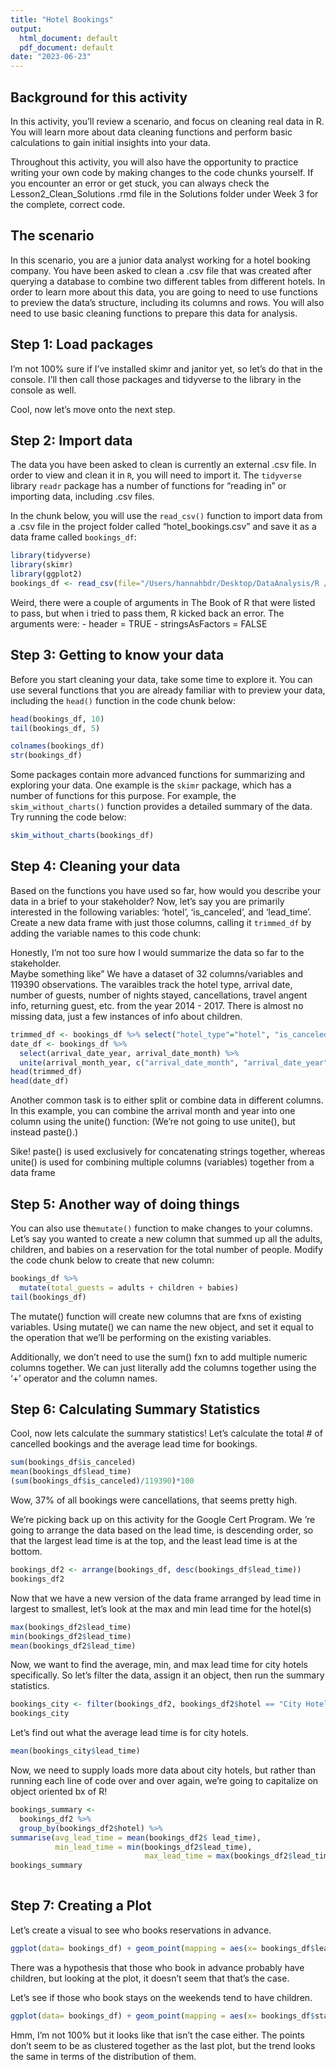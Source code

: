 ```yaml
---
title: "Hotel Bookings"
output:
  html_document: default
  pdf_document: default
date: "2023-06-23"
---
```


## Background for this activity

In this activity, you'll review a scenario, and focus on cleaning real data in R. 
You will learn more about data cleaning functions and perform basic calculations 
to gain initial insights into your data.

Throughout this activity, you will also have the opportunity to practice writing 
your own code by making changes to the code chunks yourself. If you encounter an 
error or get stuck, you can always check the Lesson2_Clean_Solutions .rmd file in 
the Solutions folder under Week 3 for the complete, correct code. 

## The scenario

In this scenario, you are a junior data analyst working for a hotel booking company. 
You have been asked to clean a .csv file that was created after querying a database 
to combine two different tables from different hotels. In order to learn more about 
this data, you are going to need to use functions to preview the data's structure, 
including its columns and rows. You will also need to use basic cleaning functions 
to prepare this data for analysis.  

## Step 1: Load packages

I'm not 100% sure if I've installed skimr and janitor yet, so let's do that in the 
console.  I'll then call those packages and tidyverse to the library in the console
as well.

Cool, now let's move onto the next step.

## Step 2: Import data

The data you have been asked to clean is currently an external .csv file. In order to view and clean it in `R`, you will need to import it. The `tidyverse` library `readr` package has a number of functions for "reading in" or importing data, including .csv files. 

In the chunk below, you will use the `read_csv()` function to import data from a .csv file in the project folder called "hotel_bookings.csv" and save it as a data frame called `bookings_df`:

```r
library(tidyverse)
library(skimr)
library(ggplot2)
bookings_df <- read_csv(file="/Users/hannahbdr/Desktop/DataAnalysis/R /Google Cert/hotel_bookings.csv")
```

Weird, there were a couple of arguments in The Book of R that were listed to pass,
but when i tried to pass them, R kicked back an error.  The arguments were: 
- header = TRUE
- stringsAsFactors = FALSE

## Step 3: Getting to know your data

Before you start cleaning your data, take some time to explore it. You can use several functions that you are already familiar with to preview your data, including the `head()` function in the code chunk below:
```r
head(bookings_df, 10)
tail(bookings_df, 5)
```
```r
colnames(bookings_df)
str(bookings_df)
```

Some packages contain more advanced functions for summarizing and exploring your data. One example is the `skimr` package, which has a number of functions for this purpose. For example, the `skim_without_charts()` function provides a detailed summary of the data. Try running the code below:
```r
skim_without_charts(bookings_df)
```

## Step 4: Cleaning your data

Based on the functions you have used so far, how would you describe your data in a brief to your stakeholder? Now, let's say you are primarily interested in the following variables: 'hotel', 'is_canceled', and 'lead_time'. Create a new data frame with just those columns, calling it `trimmed_df` by adding the variable names to this code chunk:

Honestly, I'm not too sure how I would summarize the data so far to the stakeholder.  
Maybe something like" We have a dataset of 32 columns/variables and 119390 observations.
The varaibles track the hotel type, arrival date, number of guests, number of nights stayed,
cancellations, travel angent info, returning guest, etc. from the year 2014 - 2017. There is almost no missing data, just a few instances of info about children. 
```r
trimmed_df <- bookings_df %>% select("hotel_type"="hotel", "is_canceled", "lead_time")
date_df <- bookings_df %>% 
  select(arrival_date_year, arrival_date_month) %>% 
  unite(arrival_month_year, c("arrival_date_month", "arrival_date_year"), sep=" ")
head(trimmed_df)
head(date_df)
```

Another common task is to either split or combine data in different columns. In this example, you can combine the arrival month and year into one column using the unite() function: (We're not going to use unite(), but instead paste().)

Sike! paste() is used exclusively for concatenating strings together, whereas unite()
is used for combining multiple columns (variables) together from a data frame

## Step 5: Another way of doing things

You can also use the`mutate()` function to make changes to your columns. Let's say you wanted to create a new column that summed up all the adults, children, and babies on a reservation for the total number of people. Modify the code chunk below to create that new column: 

```r

bookings_df %>% 
  mutate(total_guests = adults + children + babies)
tail(bookings_df)
```

The mutate() function will create new columns that are fxns of existing variables.
Using mutate() we can name the new object, and set it equal to the operation that we'll be 
performing on the existing variables.  

Additionally, we don't need to use the sum() fxn to add multiple numeric columns together.
We can just literally add the columns together using the '+' operator and the column names.

## Step 6: Calculating Summary Statistics

Cool, now lets calculate the summary statistics!  Let's calculate the total # of cancelled 
bookings and the average lead time for bookings.  
```r
sum(bookings_df$is_canceled)
mean(bookings_df$lead_time)
(sum(bookings_df$is_canceled)/119390)*100
```

Wow, 37% of all bookings were cancellations, that seems pretty high. 

We're picking back up on this activity for the Google Cert Program.  We 're going to arrange 
the data based on the lead time, is descending order, so that the largest lead time is 
at the top, and the least lead time is at the bottom.
```r
bookings_df2 <- arrange(bookings_df, desc(bookings_df$lead_time))
bookings_df2
```

Now that we have a new version of the data frame arranged by lead time in largest to smallest,
let's look at the max and min lead time for the hotel(s)
```r
max(bookings_df2$lead_time)
min(bookings_df2$lead_time)
mean(bookings_df2$lead_time)
```

Now, we want to find the average, min, and max lead time for city hotels specifically. So let's filter the 
data, assign it an object, then run the summary statistics.  
```r
bookings_city <- filter(bookings_df2, bookings_df2$hotel == "City Hotel")
bookings_city
```

Let's find out what the average lead time is for city hotels. 
```r
mean(bookings_city$lead_time)
```

Now, we need to supply loads more data about city hotels, but rather than running each line of code 
over and over again, we're going to capitalize on object oriented bx of R!
```r
bookings_summary <-
  bookings_df2 %>% 
  group_by(bookings_df2$hotel) %>% 
summarise(avg_lead_time = mean(bookings_df2$ lead_time), 
          min_lead_time = min(bookings_df2$lead_time), 
                              max_lead_time = max(bookings_df2$lead_time)) 
bookings_summary
  
```

## Step 7: Creating a Plot

Let's create a visual to see who books reservations in advance.
```r
ggplot(data= bookings_df) + geom_point(mapping = aes(x= bookings_df$lead_time, y= bookings_df$children))
```

There was a hypothesis that those who book in advance probably have children, but looking at the plot, it doesn't seem that that's the case.  

Let's see if those who book stays on the weekends tend to have children.
```r
ggplot(data= bookings_df) + geom_point(mapping = aes(x= bookings_df$stays_in_weekend_nights, y= bookings_df$children))
```

Hmm, I'm not 100% but it looks like that isn't the case either.  The points don't seem to be as clustered
together as the last plot, but the trend looks the same in terms of the distribution of them.  
